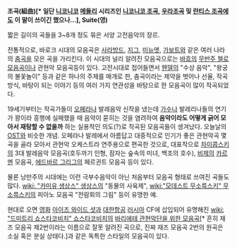 '''조곡(組曲)[* 일단 [[니코니코]] [[메들리]] 시리즈인 [[니코니코 조곡]], [[우라조곡]] 및 [[란티스 조곡]]에도 이 말이 쓰이긴 했으나...], Suite(영)'''

짧은 길이의 곡들을 3~8개 정도 묶은 서양 고전음악의 장르. 

전통적으로, 바로크 시대의 모음곡은 [[사라방드]], [[지그]], [[미뉴엣]], [[가보트]]와 같은 여러 나라의 [[춤곡]]을 모은 곡을 가리킨다. 이 시대의 널리 알려진 모음곡으로는 [[바흐]]의 [[무반주 첼로 모음곡]]이나 관현악 모음곡등이 있다. 고전시대로 접어들면서 [[헨델]]의 "수상 음악", "왕궁의 불꽃놀이" 등과 같은 하나의 주제를 매개로 한, 춤곡이라는 제약을 벗어나 선율, 작곡방식, 바탕이 되는 이야기 등의 여러 가지 연관성을 바탕으로 한 모음곡이 많이 작곡되었다.

19세기부터는 작곡가들이 [[오페라]]나 발레음악 신작을 냈는데 [[가수]]나 발레리나들의 연기가 꽝이라 흥행에 실패했을 때 음악이 묻히는 것을 염려하여 '''음악이라도 어떻게 긁어 모아서 재탕할 수 없을까''' 하는 실용적인 의도(?)로 작곡된 모음곡들이 생겨났다. 오늘날의 [[OST]]와 비슷한 개념. 오페라나 발레에서 아름답고 대중적으로 인기가 좋은 관현악곡 몇 곡을 골라 모아서 관현악 오케스트라 연주용으로 편곡한 것으로, 대표작으로 [[차이콥스키]]의 3대 발레음악 모음곡(호두까기 인형, 잠자는 숲속의 미녀, 백조의 호수), [[비제]]의 [[카르멘]] 모음곡, [[에드바르 그리그]]의 페르귄트 모음곡 등이 있다.

물론 낭만주의 시대에는 이런 극부수음악이 아닌 처음부터 모음곡 형태로 쓰여진 곡들도 많다. [[wiki: "카미유 생상스" 생상스]]의 "동물의 사육제", [[wiki:"모데스트 무소륵스키" 무소륵스키]]의 피아노 모음곡 "전람회의 그림" 등이 유명한 예.

현대로 오면 [[영화]] [[아이즈 와이드 셧]]과 [[대한항공]] [[러시아]] CF에 삽입되어 유명해진 [[wiki: "드미트리 쇼스타코비치" 쇼스타코비치]]의 [[바리에테 관현악단을 위한 모음곡]][* 흔히 재즈 모음곡 제2번이라는 이름으로 잘못 알려진 곡으로, 진짜 재즈 모음곡 2번의 원곡은 소실 혹은 분실 상태다.]과 같은 독특한 스타일의 모음곡이 있다.
